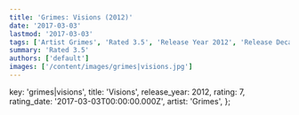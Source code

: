 ```yaml
---
title: 'Grimes: Visions (2012)'
date: '2017-03-03'
lastmod: '2017-03-03'
tags: ['Artist Grimes', 'Rated 3.5', 'Release Year 2012', 'Release Decade 2010']
summary: 'Rated 3.5'
authors: ['default']
images: ['/content/images/grimes|visions.jpg']
---
```


  key: 'grimes|visions',
  title: 'Visions',
  release_year: 2012,
  rating: 7,
  rating_date: '2017-03-03T00:00:00.000Z',
  artist: 'Grimes',
};

<MusicRating data={data} />
